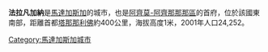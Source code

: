 {{Infobox Settlement
|official_name         = 法拉凡加納
|other_name            =
|native_name           =  <!-- for cities whose native name is not in English -->
|nickname              = 
|settlement_type       = 城市
|motto                 = 
|image_skyline         = Farafangana map 1.JPG
|imagesize             = 250px
|image_caption         = 
|image_flag            = 
|flag_size             =
|image_seal            = 
|seal_size             =
|image_shield          = 
|shield_size           =
|city_logo             =
|citylogo_size         =
|image_map             = 
|mapsize               = 
|map_caption           = 
|image_map1            = 
|mapsize1              = 
|map_caption1          = 
|image_dot_map         = 
|dot_mapsize           = 
|dot_map_caption       = punk
|subdivision_type       = 國家
|subdivision_name       = {{flag|Madagascar}}
|subdivision_type1      = 區
|subdivision_name1      = [[阿齊莫-阿齊那那那區|阿齊莫-阿齊那那那區]]
|subdivision_type2      = 
|subdivision_name2      = 
|subdivision_type3      = 
|subdivision_name3      = 
|subdivision_type4      = 
|subdivision_name4      = 
|government_footnotes   =
|government_type        =
|leader_title           = 
|leader_name            = 
|leader_title1          =
|leader_name1           =
|leader_title2          =
|leader_name2           =
|leader_title3          =
|leader_name3           =
|leader_title4          =
|leader_name4           =
|established_title      = 
|established_date       = 
|established_title2     =  
|established_date2      = 
|established_title3     =  
|established_date3      = 
|area_magnitude         = 
|unit_pref                = 
|area_footnotes           =
|area_total_km2           = 
|area_land_km2            = 
|area_water_km2           = 
|area_total_sq_mi         = 
|area_land_sq_mi          = 
|area_water_sq_mi         = 
|area_water_percent       = 
|area_urban_km2           = 
|area_urban_sq_mi         = 
|area_metro_km2           = 
|area_metro_sq_mi         = 
|population_as_of               = 
|population_footnotes           =
|population_note                = 
|population_total               = 24252
|population_density_km2         = 155
|population_density_sq_mi       = 
|population_metro               = 
|population_density_metro_km2   = 
|population_density_metro_sq_mi =
|population_urban               = 
|population_density_urban_km2   = 
|population_density_urban_sq_mi =
|population_blank1_title        =
|population_blank1              =
|population_density_blank1_km2 =  
|timezone               = 
|utc_offset             = UTC+3
|timezone_DST           = 
|utc_offset_DST         =
|elevation_footnotes    =  <!--for references: use <ref> </ref> tags-->
|elevation_m            = 1
|elevation_ft           = 
|postal_code_type       =
|postal_code            =
|area_code              =
|blank_name             =
|blank_info             =
|blank1_name            =
|blank1_info            =
|website                = http://www.farafangana.com/
|footnotes              = 
}} <!-- Infobox ends -->

'''法拉凡加納'''是[[馬達加斯加|馬達加斯加]]的城市，也是[[阿齊莫-阿齊那那那區|阿齊莫-阿齊那那那區]]的首府，位於該國東南部，距離首都[[塔那那利佛|塔那那利佛]]約400公里，海拔高度1米，2001年人口24,252。

{{coord|22|49|S|47|49|E|type:city|display=title}}

[[Category:馬達加斯加城市|Category:馬達加斯加城市]]